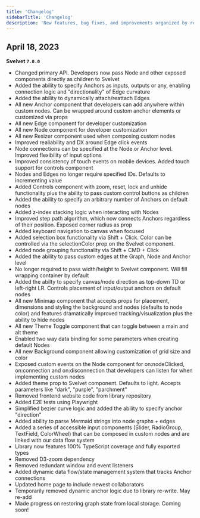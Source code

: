 ```yaml
---
title: 'Changelog'
sidebarTitle: 'Changelog'
description: 'New features, bug fixes, and improvements organized by release'
---
```


## April 18, 2023

**Svelvet `7.0.0`**

- Changed primary API. Developers now pass Node and other exposed components directly as children to Svelvet
- Added the ability to specify Anchors as inputs, outputs or any, enabling connection logic and "directionality" of Edge curvature
- Added the ability to dynamically attach/reattach Edges
- All new Anchor component that developers can add anywhere within custom nodes. Can be wrapped around custom anchor elements or customized via props
- All new Edge component for developer customization
- All new Node component for developer customization
- All new Resizer component used when composing custom nodes
- Improved realiability and DX around Edge click events
- Node connections can be specified at the Node or Anchor level. Improved flexibility of input options
- Improved consistency of touch events on mobile devices. Added touch support for controls component
- Nodes and Edges no longer require specified IDs. Defaults to incrementing value
- Added Controls component with zoom, reset, lock and unhide functionality plus the ability to pass custom control buttons as children
- Added the ability to specify an arbitrary number of Anchors on default nodes
- Added z-index stacking logic when interacting with Nodes
- Improved step path algorithm, which now connects Anchors regardless of their position. Exposed corner radius as prop
- Added keyboard navigation to canvas when focused
- Added selection box functionality via Shift + Click. Color can be controlled via the selectionColor prop on the Svelvet component.
- Added node grouping functionality via Shift + CMD + Click
- Added the ability to pass custom edges at the Graph, Node and Anchor level
- No longer required to pass width/height to Svelvet component. Will fill wrapping container by default
- Added the abilty to specify canvas/node direction as top-down TD or left-right LR. Controls placement of input/output anchors on default nodes
- All new Minimap component that accepts props for placement, dimensions and styling the background and nodes (defaults to node color) and features dramatically improved tracking/visualization plus the ability to hide nodes
- All new Theme Toggle component that can toggle between a main and alt theme
- Enabled two way data binding for some parameters when creating default Nodes
- All new Background component allowing customization of grid size and color
- Exposed custom events on the Node component for on:nodeClicked, on:connection and on:disconnection that developers can listen for when implementing custom nodes
- Added theme prop to Svelvet component. Defaults to light. Accepts parameters like "dark", "purple", "parchment"
- Removed frontend website code from library repository
- Added E2E tests using Playwright
- Simplified bezier curve logic and added the ability to specify anchor "direction"
- Added ability to parse Mermaid strings into node graphs + edges
- Added a series of accessible input components (Slider, RadioGroup, TextField, ColorWheel) that can be composed in custom nodes and are linked with our data flow system
- Library now features 100% TypeScript coverage and fully exported types
- Removed D3-zoom dependency
- Removed redundant window and event listeners
- Added dynamic data flow/state management system that tracks Anchor connections
- Updated home page to include newest collaborators
- Temporarily removed dynamic anchor logic due to library re-write. May re-add
- Made progress on restoring graph state from local storage. Coming soon!
